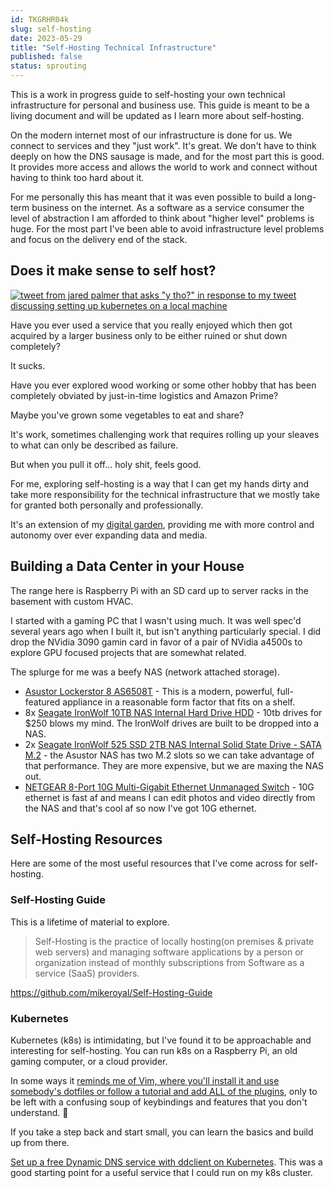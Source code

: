 ```yaml
---
id: TKGRHR04k
slug: self-hosting
date: 2023-05-29
title: "Self-Hosting Technical Infrastructure"
published: false
status: sprouting
---
```

This is a work in progress guide to self-hosting your own technical infrastructure for personal and business use. This guide is meant to be a living document and will be updated as I learn more about self-hosting. 

On the modern internet most of our infrastructure is done for us. We connect to services and they "just work". It's great. We don't have to think deeply on how the DNS sausage is made, and for the most part this is good. It provides more access and allows the world to work and connect without having to think too hard about it.

For me personally this has meant that it was even possible to build a long-term business on the internet. As a software as a service consumer the level of abstraction I am afforded to think about "higher level" problems is huge. For the most part I've been able to avoid infrastructure level problems and focus on the delivery end of the stack.

## Does it make sense to self host?

[![tweet from jared palmer that asks "y tho?" in response to my tweet discussing setting up kubernetes on a local machine](https://res.cloudinary.com/joelhooks/image/upload/v1685380440/jared-palmer-asks-y-tho_ravwny.png)](https://twitter.com/jaredpalmer/status/1661844107164106754?s=20)

Have you ever used a service that you really enjoyed which then got acquired by a larger business only to be either ruined or shut down completely?

It sucks.

Have you ever explored wood working or some other hobby that has been completely obviated by just-in-time logistics and Amazon Prime? 

Maybe you've grown some vegetables to eat and share?

It's work, sometimes challenging work that requires rolling up your sleaves to what can only be described as failure.

But when you pull it off... holy shit, feels good.

For me, exploring self-hosting is a way that I can get my hands dirty and take more responsibility for the technical infrastructure that we mostly take for granted both personally and professionally.

It's an extension of my [digital garden](/digital-garden), providing me with more control and autonomy over ever expanding data and media.

## Building a Data Center in your House

The range here is Raspberry Pi with an SD card up to server racks in the basement with custom HVAC.

I started with a gaming PC that I wasn't using much. It was well spec'd several years ago when I built it, but isn't anything particularly special. I did drop the NVidia 3090 gamin card in favor of a pair of NVidia a4500s to explore GPU focused projects that are somewhat related.

The splurge for me was a beefy NAS (network attached storage).

* [Asustor Lockerstor 8 AS6508T](https://amzn.to/43AWpgd) - This is a modern, powerful, full-featured appliance in a reasonable form factor that fits on a shelf. 
* 8x [Seagate IronWolf 10TB NAS Internal Hard Drive HDD](https://amzn.to/3ovSzGi) - 10tb drives for $250 blows my mind. The IronWolf drives are built to be dropped into a NAS.
* 2x [Seagate IronWolf 525 SSD 2TB NAS Internal Solid State Drive - SATA M.2](https://amzn.to/3OJE38k) - the Asustor NAS has two M.2 slots so we can take advantage of that performance. They are more expensive, but we are maxing the NAS out.
* [NETGEAR 8-Port 10G Multi-Gigabit Ethernet Unmanaged Switch](https://amzn.to/43yN0Wa) - 10G ethernet is fast af and means I can edit photos and video directly from the NAS and that's cool af so now I've got 10G ethernet.

## Self-Hosting Resources

Here are some of the most useful resources that I've come across for self-hosting.

### Self-Hosting Guide

This is a lifetime of material to explore.

> Self-Hosting is the practice of locally hosting(on premises & private web servers) and managing software applications by a person or organization instead of monthly subscriptions from Software as a service (SaaS) providers.

https://github.com/mikeroyal/Self-Hosting-Guide

### Kubernetes

Kubernetes (k8s) is intimidating, but I've found it to be approachable and interesting for self-hosting. You can run k8s on a Raspberry Pi, an old gaming computer, or a cloud provider.

In some ways it [reminds me of Vim, where you'll install it and use somebody's dotfiles or follow a tutorial and add ALL of the plugins](/blog/2013/04/23/5-essential-vim-plugins/), only to be left with a confusing soup of keybindings and features that you don't understand. 🤡

If you take a step back and start small, you can learn the basics and build up from there.

[Set up a free Dynamic DNS service with ddclient on Kubernetes](https://codeburst.io/ddclient-c9a6ac1d8f81). This was a good starting point for a useful service that I could run on my k8s cluster.